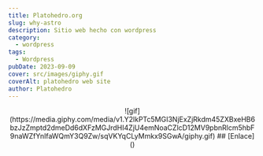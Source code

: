```yaml
---
title: Platohedro.org
slug: why-astro
description: Sitio web hecho con wordpress
category:
  - wordpress
tags:
  - Wordpress
pubDate: 2023-09-09
cover: src/images/giphy.gif
coverAlt: platohedro web site 
author: Platohedro
---
```


<center>
![gif](https://media.giphy.com/media/v1.Y2lkPTc5MGI3NjExZjRkdm45ZXBxeHB6bzJzZmptd2dmeDd6dXFzMGJrdHI4ZjU4emNoaCZlcD12MV9pbnRlcm5hbF9naWZfYnlfaWQmY3Q9Zw/sqVKYqCLyMmkx9SGwA/giphy.gif)
## [Enlace]()
</center>